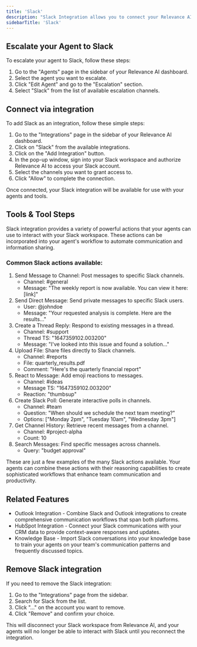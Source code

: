 ```yaml
---
title: 'Slack'
description: "Slack Integration allows you to connect your Relevance AI agents with Slack, enabling seamless communication between your AI workforce and your team's Slack workspace."
sidebarTitle: 'Slack'
---
```


## Escalate your Agent to Slack

To escalate your agent to Slack, follow these steps:

1. Go to the "Agents" page in the sidebar of your Relevance AI dashboard.
2. Select the agent you want to escalate.
3. Click "Edit Agent" and go to the "Escalation" section.
4. Select "Slack" from the list of available escalation channels.

## Connect via integration

To add Slack as an integration, follow these simple steps:

1. Go to the "Integrations" page in the sidebar of your Relevance AI dashboard.
2. Click on "Slack" from the available integrations.
3. Click on the "Add Integration" button.
4. In the pop-up window, sign into your Slack workspace and authorize Relevance AI to access your Slack account.
5. Select the channels you want to grant access to.
6. Click "Allow" to complete the connection.

Once connected, your Slack integration will be available for use with your agents and tools.

## Tools & Tool Steps

Slack integration provides a variety of powerful actions that your agents can use to interact with your Slack workspace. These actions can be incorporated into your agent's workflow to automate communication and information sharing.

### Common Slack actions available:

1. Send Message to Channel: Post messages to specific Slack channels.
   - Channel: #general
   - Message: "The weekly report is now available. You can view it here: [link]"
2. Send Direct Message: Send private messages to specific Slack users.
   - User: @johndoe
   - Message: "Your requested analysis is complete. Here are the results..."
3. Create a Thread Reply: Respond to existing messages in a thread.
   - Channel: #support
   - Thread TS: "1647359102.003200"
   - Message: "I've looked into this issue and found a solution..."
4. Upload File: Share files directly to Slack channels.
   - Channel: #reports
   - File: quarterly_results.pdf
   - Comment: "Here's the quarterly financial report"
5. React to Message: Add emoji reactions to messages.
   - Channel: #ideas
   - Message TS: "1647359102.003200"
   - Reaction: "thumbsup"
6. Create Slack Poll: Generate interactive polls in channels.
   - Channel: #team
   - Question: "When should we schedule the next team meeting?"
   - Options: ["Monday 2pm", "Tuesday 10am", "Wednesday 3pm"]
7. Get Channel History: Retrieve recent messages from a channel.
   - Channel: #project-alpha
   - Count: 10
8. Search Messages: Find specific messages across channels.
   - Query: "budget approval"

These are just a few examples of the many Slack actions available. Your agents can combine these actions with their reasoning capabilities to create sophisticated workflows that enhance team communication and productivity.

## Related Features

* Outlook Integration - Combine Slack and Outlook integrations to create comprehensive communication workflows that span both platforms.
* HubSpot Integration - Connect your Slack communications with your CRM data to provide context-aware responses and updates.
* Knowledge Base - Import Slack conversations into your knowledge base to train your agents on your team's communication patterns and frequently discussed topics.

## Remove Slack integration

If you need to remove the Slack integration:

1. Go to the "Integrations" page from the sidebar.
2. Search for Slack from the list.
3. Click "..." on the account you want to remove.
4. Click "Remove" and confirm your choice.

This will disconnect your Slack workspace from Relevance AI, and your agents will no longer be able to interact with Slack until you reconnect the integration.